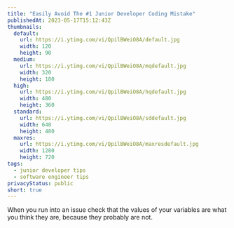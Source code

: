 ```yaml
---
title: "Easily Avoid The #1 Junior Developer Coding Mistake"
publishedAt: 2023-05-17T15:12:43Z
thumbnails:
  default:
    url: https://i.ytimg.com/vi/QpilBWeiO8A/default.jpg
    width: 120
    height: 90
  medium:
    url: https://i.ytimg.com/vi/QpilBWeiO8A/mqdefault.jpg
    width: 320
    height: 180
  high:
    url: https://i.ytimg.com/vi/QpilBWeiO8A/hqdefault.jpg
    width: 480
    height: 360
  standard:
    url: https://i.ytimg.com/vi/QpilBWeiO8A/sddefault.jpg
    width: 640
    height: 480
  maxres:
    url: https://i.ytimg.com/vi/QpilBWeiO8A/maxresdefault.jpg
    width: 1280
    height: 720
tags:
  - junior developer tips
  - software engineer tips
privacyStatus: public
short: true
---
```


When you run into an issue check that the values of your variables are what you think they are, because they probably are not.
